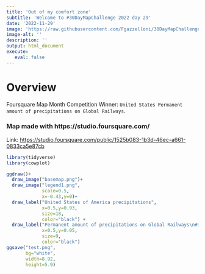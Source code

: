 ```yaml
---
title: 'Out of my comfort zone'
subtitle: 'Welcome to #30DayMapChallenge 2022 day 29'
date: '2022-11-29'
image: 'https://raw.githubusercontent.com/Fgazzelloni/30DayMapChallenge/master/2022/day29_out_comfort_zone/day29_out_comfort_zone.png'
image-alt: ''
description: ''
output: html_document
execute: 
   eval: false
---
```


# Overview

Foursquare Map Month Competition Winner: `United States Permanent amount of precipitations on Global Railways`.



### Map made with https://studio.foursquare.com/

Link: <https://studio.foursquare.com/public/1525b083-1b3d-46ec-a661-0833ca5e87cb>

```r
library(tidyverse)
library(cowplot)
```


```r
ggdraw()+
  draw_image("basemap.png")+
  draw_image("legend1.png",
             scale=0.5,
             x=-0.43,y=0)+
  draw_label("United States of America precipitations",
             x=0.5,y=0.93,
             size=18,
             color="black") +
  draw_label("Permanent amount of precipitations on Global Railways\n#30DayMapchallenge 2022 Day 29: Out of my comfort zone | Tool: studio.foursquare.com | Map: @fgazzelloni",
             x=0.5,y=0.05,
             size=9,
             color="black") 
ggsave("test.png",
       bg="white",
       width=8.92,
       height=5.9)

```
